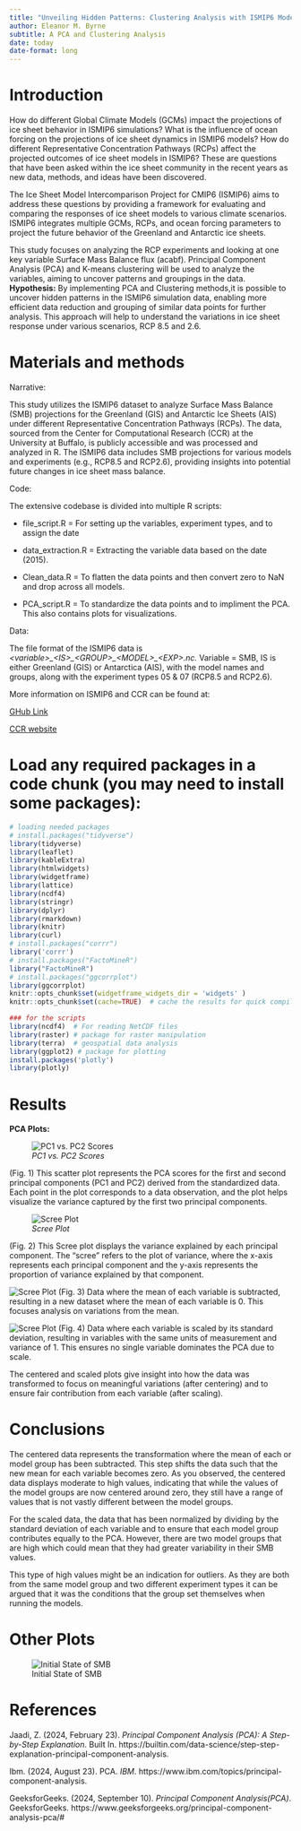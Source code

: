 ```yaml
---
title: "Unveiling Hidden Patterns: Clustering Analysis with ISMIP6 Models"
author: Eleanor M. Byrne
subtitle: A PCA and Clustering Analysis 
date: today
date-format: long
---
```


# Introduction

How do different Global Climate Models (GCMs) impact the projections of ice sheet behavior in ISMIP6 simulations? What is the influence of ocean forcing on the projections of ice sheet dynamics in ISMIP6 models? How do different Representative Concentration Pathways (RCPs) affect the projected outcomes of ice sheet models in ISMIP6? These are questions that have been asked within the ice sheet community in the recent years as new data, methods, and ideas have been discovered.

The Ice Sheet Model Intercomparison Project for CMIP6 (ISMIP6) aims to address these questions by providing a framework for evaluating and comparing the responses of ice sheet models to various climate scenarios. ISMIP6 integrates multiple GCMs, RCPs, and ocean forcing parameters to project the future behavior of the Greenland and Antarctic ice sheets.

This study focuses on analyzing the RCP experiments and looking at one key variable Surface Mass Balance flux (acabf). Principal Component Analysis (PCA) and K-means clustering will be used to analyze the variables, aiming to uncover patterns and groupings in the data. **Hypothesis:** By implementing PCA and Clustering methods,it is possible to uncover hidden patterns in the ISMIP6 simulation data, enabling more efficient data reduction and grouping of similar data points for further analysis. This approach will help to understand the variations in ice sheet response under various scenarios, RCP 8.5 and 2.6.

# Materials and methods

Narrative:

This study utilizes the ISMIP6 dataset to analyze Surface Mass Balance (SMB) projections for the Greenland (GIS) and Antarctic Ice Sheets (AIS) under different Representative Concentration Pathways (RCPs). The data, sourced from the Center for Computational Research (CCR) at the University at Buffalo, is publicly accessible and was processed and analyzed in R. The ISMIP6 data includes SMB projections for various models and experiments (e.g., RCP8.5 and RCP2.6), providing insights into potential future changes in ice sheet mass balance.

Code:

The extensive codebase is divided into multiple R scripts:

-   file_script.R = For setting up the variables, experiment types, and to assign the date

-   data_extraction.R = Extracting the variable data based on the date (2015).

-   Clean_data.R = To flatten the data points and then convert zero to NaN and drop across all models.

-   PCA_script.R = To standardize the data points and to impliment the PCA. This also contains plots for visualizations.

Data:

The file format of the ISMIP6 data is *\<variable\>\_\<IS\>\_\<GROUP\>\_\<MODEL\>\_\<EXP\>.nc.* Variable = SMB, IS is either Greenland (GIS) or Antarctica (AIS), with the model names and groups, along with the experiment types 05 & 07 (RCP8.5 and RCP2.6).

More information on ISMIP6 and CCR can be found at:

[GHub Link](%22https://theghub.org/groups/ismip6/wiki%22)

[CCR website](https://www.buffalo.edu/ccr.html)

# Load any required packages in a code chunk (you may need to install some packages):

```r
# loading needed packages 
# install.packages("tidyverse")
library(tidyverse)
library(leaflet)
library(kableExtra)
library(htmlwidgets)
library(widgetframe)
library(lattice)
library(ncdf4)
library(stringr)
library(dplyr)
library(rmarkdown)
library(knitr)
library(curl)
# install.packages("corrr")
library('corrr')
# install.packages("FactoMineR")
library("FactoMineR")
# install.packages("ggcorrplot")
library(ggcorrplot)
knitr::opts_chunk$set(widgetframe_widgets_dir = 'widgets' ) 
knitr::opts_chunk$set(cache=TRUE)  # cache the results for quick compiling

### for the scripts 
library(ncdf4)  # For reading NetCDF files
library(raster) # package for raster manipulation
library(terra)  # geospatial data analysis
library(ggplot2) # package for plotting
install.packages('plotly')
library(plotly)
```

# Results

**PCA Plots:**

![*PC1 vs. PC2 Scores*](images_plots/PC1%20vs.%20PC2%20Scatter%20Plot.png)

(Fig. 1) This scatter plot represents the PCA scores for the first and second principal components (PC1 and PC2) derived from the standardized data. Each point in the plot corresponds to a data observation, and the plot helps visualize the variance captured by the first two principal components.

![*Scree Plot*](images_plots/Scree%20Plot.png)

(Fig. 2) This Scree plot displays the variance explained by each principal component. The "scree" refers to the plot of variance, where the x-axis represents each principal component and the y-axis represents the proportion of variance explained by that component.

![Scree Plot](images_plots/Centered%20Data.png) (Fig. 3) Data where the mean of each variable is subtracted, resulting in a new dataset where the mean of each variable is 0. This focuses analysis on variations from the mean.

![Scree Plot](images_plots/Scaled%20Data.png) (Fig. 4) Data where each variable is scaled by its standard deviation, resulting in variables with the same units of measurement and variance of 1. This ensures no single variable dominates the PCA due to scale.

The centered and scaled plots give insight into how the data was transformed to focus on meaningful variations (after centering) and to ensure fair contribution from each variable (after scaling).

# Conclusions

The centered data represents the transformation where the mean of each or model group has been subtracted. This step shifts the data such that the new mean for each variable becomes zero. As you observed, the centered data displays moderate to high values, indicating that while the values of the model groups are now centered around zero, they still have a range of values that is not vastly different between the model groups.

For the scaled data, the data that has been normalized by dividing by the standard deviation of each variable and to ensure that each model group contributes equally to the PCA. However, there are two model groups that are high which could mean that they had greater variability in their SMB values.

This type of high values might be an indication for outliers. As they are both from the same model group and two different experiment types it can be argued that it was the conditions that the group set themselves when running the models.

# Other Plots

![Initial State of SMB](images/1.png)

# References

Jaadi, Z. (2024, February 23). *Principal Component Analysis (PCA): A Step-by-Step Explanation*. Built In. https://builtin.com/data-science/step-step-explanation-principal-component-analysis.

Ibm. (2024, August 23). PCA. *IBM*. https://www.ibm.com/topics/principal-component-analysis.

GeeksforGeeks. (2024, September 10). *Principal Component Analysis(PCA)*. GeeksforGeeks. https://www.geeksforgeeks.org/principal-component-analysis-pca/#
